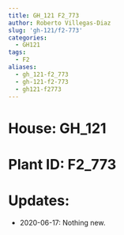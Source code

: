 ```yaml
---
title: GH_121 F2_773
author: Roberto Villegas-Diaz
slug: 'gh-121/f2-773'
categories:
  - GH121
tags:
  - F2
aliases:
  - gh_121-f2_773
  - gh-121-f2-773
  - gh121-f2773
---
```


# **House**: GH_121
# **Plant ID**: F2_773
# **Updates**: 
 - 2020-06-17: Nothing new.
